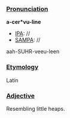 ===[[Pronunciation]]===

'''a-cer*vu-line'''
*[[IPA]]: //
*[[SAMPA]]: //
aah-SUHR-veeu-leen
===[[Etymology]]===

Latin
===[[Adjective]]===

Resembling little heaps.